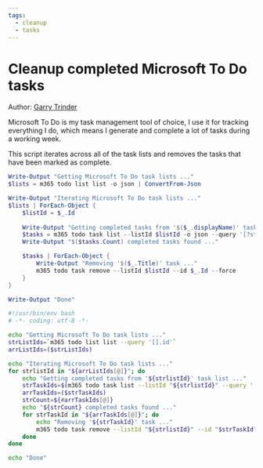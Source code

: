 ```yaml
---
tags:
  - cleanup
  - tasks
---
```



# Cleanup completed Microsoft To Do tasks

Author: [Garry Trinder](https://garrytrinder.github.io/2021/04/cleanup-completed-microsoft-to-do-tasks-using-cli-for-microsoft365)

Microsoft To Do is my task management tool of choice, I use it for tracking everything I do, which means I generate and complete a lot of tasks during a working week.

This script iterates across all of the task lists and removes the tasks that have been marked as complete.

<Tabs>
  <TabItem value="PowerShell">

  ```powershell
  Write-Output "Getting Microsoft To Do task lists ..."
  $lists = m365 todo list list -o json | ConvertFrom-Json

  Write-Output "Iterating Microsoft To Do task lists ..."
  $lists | ForEach-Object { 
      $listId = $_.Id
      
      Write-Output "Getting completed tasks from '$($_.displayName)' task list ..."
      $tasks = m365 todo task list --listId $listId -o json --query '[?status==`completed`]' | ConvertFrom-Json
      Write-Output "$($tasks.Count) completed tasks found ..."

      $tasks | ForEach-Object {
          Write-Output "Removing '$($_.Title)' task ..."
          m365 todo task remove --listId $listId --id $_.Id --force
      }
  }

  Write-Output "Done"
  ```

  </TabItem>
  <TabItem value="Bash">

  ```bash
  #!/usr/bin/env bash
  # -*- coding: utf-8 -*- 

  echo "Getting Microsoft To Do task lists ..."
  strListIds=`m365 todo list list --query '[].id'`
  arrListIds=($strListIds)

  echo "Iterating Microsoft To Do task lists ..."
  for strlistId in "${arrListIds[@]}"; do
      echo "Getting completed tasks from '${strlistId}' task list ..."
      strTaskIds=$(m365 todo task list --listId "${strlistId}" --query '[?status==`completed`].id')
      arrTaskIds=($strTaskIds)
      strCount=${#arrTaskIds[@]}
      echo "${strCount} completed tasks found ..."    
      for strTaskId in "${arrTaskIds[@]}"; do
          echo "Removing '${strTaskId}' task ..."
          m365 todo task remove --listId "${strlistId}" --id "$strTaskId" --force
      done
  done

  echo "Done"
  ```

  </TabItem>
</Tabs>

